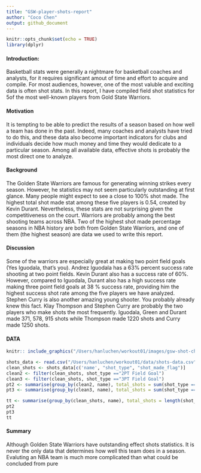 ```yaml
---
title: "GSW-player-shots-report"
author: "Coco Chen"
output: github_document
---
```


```r
knitr::opts_chunk$set(echo = TRUE)
library(dplyr)
```

#### Introduction:
Basketball stats were generally a nightmare for basketball coaches and analysts, for it requires significant amout of time and effort to acquire and compile. For most audiences, however, one of the most valuble and exciting data is often shot stats. In this report, I have compiled field shot statistics for 5of the most well-known players from Gold State Warriors. 

#### Motivation
It is tempting to be able to predict the results of a season based on how well a team has done in the past. Indeed, many coaches and analysts have tried to do this, and these data also become important indicators for clubs and individuals decide how much money and time they would dedicate to a particular season. Among all available data, effective shots is probably the most direct one to analyze. 


#### Background
The Golden State Warriors are famous for generating winning strikes every season.  However, he statistics may not seem particularly outstanding at first glance. Many people might expect to see a close to 100% shot made. The highest total shot made stat among these five players is 0.54, created by Kevin Durant.  Nevertheless, these stats are not surprising given the competitiveness on the court. Warriors are probably among the best shooting teams across NBA. Two of the highest shot made percentage seasons in NBA history are both from Golden State Warriors, and one of them (the highest season) are data we used to write this report. 

#### Discussion
Some of the warriors are especially great at making two point field goals (Yes Iguodala, that’s you). Andrez Iguodala has a 63% percent success rate shooting at two point fields. Kevin Durant also has a success rate of 60%. However, compared to Iguodala, Durant also has a high success rate making three point field goals at 38 % success rate, providing him the highest success shot rate among the five players we have analyzed.  Stephen Curry is also another amazing young shooter. You probably already knew this fact. Klay Thompson and Stephen Curry are probably the two players who make shots the most frequently. Iguodala, Green and Durant made 371, 578, 915 shots while Thompson made 1220 shots and Curry made 1250 shots.


#### DATA
```r
knitr:: include_graphics("/Users/hanluchen/workout01/images/gsw-shot-chart.png")
```

```r
shots_data <- read.csv("/Users/hanluchen/workout01/data/shots-data.csv")
clean_shots <- shots_data[c('name', "shot_type", "shot_made_flag")]
clean2 <- filter(clean_shots, shot_type =="2PT Field Goal")
clean3 <- filter(clean_shots, shot_type =="3PT Field Goal")
pt2 <- summarise(group_by(clean2, name), total_shots = sum(shot_type == '2PT Field Goal'), made = sum(shot_made_flag == 'shot_yes'), perc_made = made/total_shots)
pt3 <- summarise(group_by(clean3, name), total_shots = sum(shot_type == '3PT Field Goal'), made = sum(shot_made_flag == 'shot_yes'), perc_made = made/total_shots)

tt <- summarise(group_by(clean_shots, name), total_shots = length(shot_type), made = sum(shot_made_flag == 'shot_yes'), perc_made = made/total_shots)
pt2
pt3
tt
```


#### Summary
Although Golden State Warriors have outstanding effect shots statistics. It is never the only data that determines how well this team does in a season. Evaluting an NBA team is much more complicated than what could be concluded from pure 

